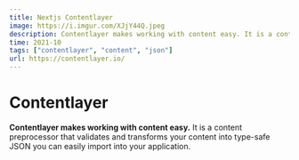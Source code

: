 ```yaml
---
title: Nextjs Contentlayer
image: https://i.imgur.com/XJjY44Q.jpeg
description: Contentlayer makes working with content easy. It is a content preprocessor that validates and transforms your content into type-safe JSON you can easily import into your application.
time: 2021-10
tags: ["contentlayer", "content", "json"]
url: https://contentlayer.io/
---
```


# Contentlayer

**Contentlayer makes working with content easy.** It is a content preprocessor that validates and transforms your content into type-safe JSON you can easily import into your application.
